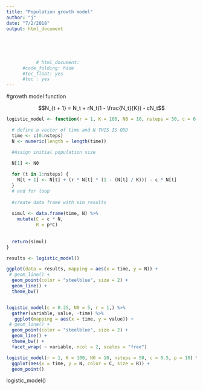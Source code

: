```yaml
---
title: "Population growth model"
author: "j"
date: "7/2/2018"
output: html_document
 
   
     
       
         
           # html_document:
      #code_folding: hide
      #toc_float: yes
      #toc : yes
---
```








#growth model function

$$N_{t + 1} = N_t + rN_t(1 - \frac{N_t}{K}) - cN_t$$        







```r

logistic_model <- function(r = 1, K = 100, N0 = 10, nsteps = 50, c = 0.5, p = 10){

  # define a vector of time and N THIS IS ODD
  time <- c(0:nsteps)
  N <- numeric(length = length(time))

  #Assign initial population size
  
  N[1] <- N0

  for (t in 1:nsteps) {
    N[t + 1] <- N[t] + (r * N[t] * (1 - (N[t] / K))) - c * N[t]
  }
  # end for loop
  
  #create data frame with sim results
  
  simul <- data.frame(time, N) %>% 
    mutate(C = c * N,
           R = p*C)
  
  
  return(simul)
}

```

```r
results <- logistic_model()

ggplot(data = results, mapping = aes(x = time, y = N)) +
 # geom_line() +
  geom_point(color = "steelblue", size = 2) +
  geom_line() +
  theme_bw()



```

```r
logistic_model(c = 0.25, N0 = 5, r = 1,) %>% 
  gather(variable, value, -time) %>% 
   ggplot(mapping = aes(x = time, y = value)) +
 # geom_line() +
  geom_point(color = "steelblue", size = 2) +
  geom_line() +
  theme_bw() +
  facet_wrap( ~ variable, ncol = 2, scales = "free")
```





```r
logistic_model(r = 1, K = 100, N0 = 10, nsteps = 50, c = 0.5, p = 10) %>% 
  ggplot(aes(x = time, y = N, color = C, size = R)) +
  geom_point()
```

logistic_model()


